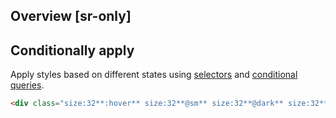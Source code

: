 ## Overview [sr-only]
<Overview/>

## Conditionally apply
Apply styles based on different states using [selectors](/guide/state-selectors) and [conditional queries](/guide/conditional-queries).
```html
<div class="size:32**:hover** size:32**@sm** size:32**@dark** size:32**@print**">…</div>
```

